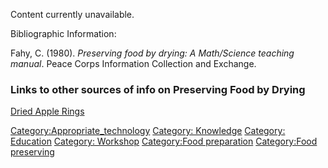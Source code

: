 Content currently unavailable.

Bibliographic Information: 

Fahy, C. (1980). ''Preserving food by drying: A Math/Science teaching manual''. Peace Corps Information Collection and Exchange.



=== Links to other sources of info on Preserving Food by Drying ===


[http://www.plant.photos.net/index.php?title=Dried_Apple_Rings Dried Apple Rings]


[[Category:Appropriate_technology]]
[[Category: Knowledge]]
[[Category: Education]]
[[Category: Workshop]]
[[Category:Food preparation]]
[[Category:Food preserving]]